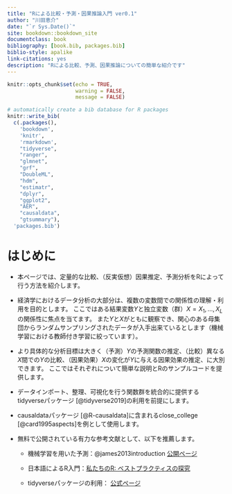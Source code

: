 ```yaml
--- 
title: "Rによる比較・予測・因果推論入門 ver0.1"
author: "川田恵介"
date: "`r Sys.Date()`"
site: bookdown::bookdown_site
documentclass: book
bibliography: [book.bib, packages.bib]
biblio-style: apalike
link-citations: yes
description: "Rによる比較、予測、因果推論についての簡単な紹介です"
---
```


```r
knitr::opts_chunk$set(echo = TRUE,
                      warning = FALSE,
                      message = FALSE)
```


```r
# automatically create a bib database for R packages
knitr::write_bib(
  c(.packages(), 
    'bookdown', 
    'knitr', 
    'rmarkdown',
    "tidyverse",
    "ranger",
    "glmnet",
    "grf",
    "DoubleML",
    "hdm",
    "estimatr",
    "dplyr",
    "ggplot2",
    "AER",
    "causaldata",
    "gtsummary"),
  'packages.bib')
```


# はじめに{-}

- 本ページでは、定量的な比較、（反実仮想）因果推定、予測分析をRによって行う方法を紹介します。

- 経済学におけるデータ分析の大部分は、複数の変数間での関係性の理解・利用を目的とします。
ここではある結果変数$Y$と独立変数（群）$X=X_1,...,X_L$の関係性に焦点を当てます。
また$Y$と$X$がともに観察でき、関心のある母集団からランダムサンプリングされたデータが入手出来ているとします（機械学習における教師付き学習に絞っています）。

- より具体的な分析目標は大きく（予測）$Y$の予測関数の推定、（比較）異なる$X$間での$Y$の比較、（因果効果）$X$の変化が$Y$に与える因果効果の推定、に大別できます。
ここではそれぞれについて簡単な説明とRのサンプルコードを提供します。

- データインポート、整理、可視化を行う関数群を統合的に提供するtidyverseパッケージ [@tidyverse2019]の利用を前提にします。

- causaldataパッケージ [@R-causaldata]に含まれるclose_college [@card1995aspects]を例として使用します。

- 無料で公開されている有力な参考文献として、以下を推薦します。

  - 機械学習を用いた予測：@james2013introduction [公開ページ](https://www.statlearning.com/)
  
  - 日本語によるR入門：[私たちのR: ベストプラクティスの探究](https://www.jaysong.net/RBook/)
  
  - tidyverseパッケージの利用： [公式ページ](https://www.tidyverse.org/learn/#books)
